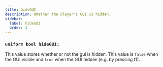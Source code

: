 ```yaml
---
title: hideGUI
description: Whether the player's GUI is hidden.
sidebar:
  label: hideGUI
  order: 1
---
```


### `uniform bool hideGUI;`

This value stores whether or not the gui is hidden. This value is `false` when the GUI visible and `true` when the GUI hidden (e.g. by pressing f1).